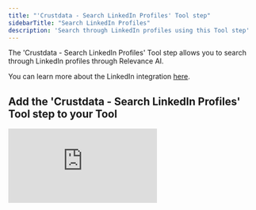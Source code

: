 ```yaml
---
title: "'Crustdata - Search LinkedIn Profiles' Tool step"
sidebarTitle: "Search LinkedIn Profiles"
description: 'Search through LinkedIn profiles using this Tool step'
---
```


The 'Crustdata - Search LinkedIn Profiles' Tool step allows you to search through LinkedIn profiles through Relevance AI.

<Note>You can learn more about the LinkedIn integration [here](/integrations/popular-integrations/linkedin).</Note>

## Add the 'Crustdata - Search LinkedIn Profiles' Tool step to your Tool

<div style={{ width:"100%",position:"relative",paddingTop:"56.25%" }}>
<iframe src="https://app.supademo.com/embed/cmei0zqsx96vlh3pymc7fkyvz" frameBorder="0" title="Add the Crustdata - Search LinkedIn Profiles Tool step to your Tool" allow="clipboard-write" webkitallowfullscreen="true" mozallowfullscreen="true" allowfullscreen style={{ position:"absolute",top:0,left:0,width:"100%",height:"100%",border:"3px solid #5E43CE",borderRadius:"10px" }} />

</div>

You can add the 'Crustdata - Search LinkedIn Profiles' Tool step to your Tool by:

1. Creating a new Tool, then searching for the 'Crustdata - Search LinkedIn Profiles' Tool step
2. Click 'Expand' to see the full Tool step
3. Enter a keyword(s) in the 'Keyword' field
4. Adjust the limit of results you wish to receive in the 'Limit' field
5. Open Advanced Settings to search through many more parameters
6. Click 'Run step' to run the Tool step and then click 'data' to view the output

## Advanced Settings

The majority of parameters to search through can be found in Advanced Settings. 

<ParamField path="First Name" type="string">
  The first name field to use for filtering.
</ParamField>

<ParamField path="Last Name" type="string">
  The last name field to use for filtering.
</ParamField>

<ParamField path="Current Company" type="string">
  The current company to use for filtering. Can provide the company name or LinkedIn URL.
</ParamField>

<ParamField path="Exclude Current Company" type="string">
  Companies to exclude from current company field. Can provide the company name or LinkedIn URL.
</ParamField>

<ParamField path="Past Company" type="string">
  The past company to use for filtering. Can provide the company name or LinkedIn URL.
</ParamField>

<ParamField path="Exclude Past Company" type="string">
  Companies to exclude from past company field. Can provide the company name or LinkedIn URL.
</ParamField>

<ParamField path="Company Type" type="dropdown">
  The type of company to use for filtering.
</ParamField>

<ParamField path="Current Title" type="string">
  The current title to use for filtering.
</ParamField>

<ParamField path="Exclude Current Title" type="string">
  Titles to exclude from the current title field.
</ParamField>

<ParamField path="Past Title" type="string">
  The past title to use for filtering.
</ParamField>

<ParamField path="Company Headquarters" type="string">
  The headquarters location of the company.
</ParamField>

<ParamField path="Exclude Company Headquarters" type="string">
  Headquarters locations to exclude.
</ParamField>

<ParamField path="Company Headcount" type="dropdown">
  The headcount size of the company.
</ParamField>

<ParamField path="Region" type="string">
  The region to use for filtering.
</ParamField>

<ParamField path="Exclude Region" type="string">
  Regions to exclude.
</ParamField>

<ParamField path="Industry" type="string">
  The industry to use for filtering.
</ParamField>

<ParamField path="Exclude Industry" type="string">
  Industries to exclude.
</ParamField>

<ParamField path="Profile Language" type="dropdown">
  The profile language of the person.
</ParamField>

<ParamField path="Seniority Level" type="dropdown">
  The seniority level to use for filtering.
</ParamField>

<ParamField path="Exclude Seniority Level" type="dropdown">
  Seniority levels to exclude.
</ParamField>

<ParamField path="Years At Current Company" type="dropdown">
  The number of years at the current company.
</ParamField>

<ParamField path="Years In Current Position" type="dropdown">
  The number of years in the current position.
</ParamField>

<ParamField path="Years Of Experience" type="dropdown">
  The total years of experience.
</ParamField>

<ParamField path="Department" type="dropdown">
  The department to use for filtering.
</ParamField>

<ParamField path="Exclude Department" type="dropdown">
  Departments to exclude.
</ParamField>

<ParamField path="Posted On LinkedIn" type="checkbox">
  Whether the profile has posted on LinkedIn in the last 30 days. 
</ParamField>

<ParamField path="Recently Changed Jobs" type="checkbox">
  Whether the profile recently changed jobs in the last 90 days.
</ParamField>

<ParamField path="In The News" type="checkbox">
  Whether the profile has been in the news.
</ParamField>

<ParamField path="School" type="string">
  The school attended.
</ParamField>

## Frequently asked questions (FAQs)

<AccordionGroup>
  <Accordion title="Why are LinkedIn Tools so expensive?">
    This Tool uses [Crustdata](https://crustdata.com/) to search through LinkedIn profiles. The credits charged are to cover the cost of this service through CrustData. We recommend upgrading to a subscription in order to use this Tool. 
  </Accordion>
  <Accordion title="Do I need to connect my LinkedIn account to run this Tool?">
    No, connecting your LinkedIn account is not required for this Tool step. 
  </Accordion>
</AccordionGroup>